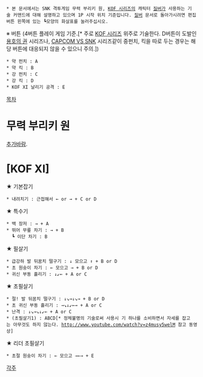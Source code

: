  * 본 문서에서는 SNK 격투게임 무력 부리키 원, [[KOF 시리즈]]의 캐릭터 [[질버]]가 사용하는 기술 커맨드에 대해 설명하고 있으며 1P 시작 위치 기준입니다. [[질버]] 문서로 돌아가시려면 편집버튼 왼쪽에 있는 ┗모양의 화살표를 눌러주십시오.

※ 버튼 (4버튼 플레이 게임 기준.[* 주로 [[KOF 시리즈]] 위주로 기술한다. D버튼이 도발인 [[용호의 권]] 시리즈나, [[CAPCOM VS SNK]] 시리즈같이 중펀치, 킥을 따로 두는 경우는 해당 버튼에 대응되지 않을 수 있으니 주의.])
 * 약 펀치 : A
 * 약 킥 : B
 * 강 펀치 : C
 * 강 킥 : D
 * KOF XI 날리기 공격 : E

[[목차]]
= 무력 부리키 원 =

[[추가바람]].

= [KOF XI] =

★ 기본잡기
 * 내려치기 : 근접해서 ← or → + C or D

★ 특수기
 * 백 장저 : → + A
 * 뛰어 무릎 차기 : → + B
   ┗ 이단 차기 : B

★ 필살기
 * 급강하 발 뒤꿈치 떨구기 : ↓ 모으고 ↑ + B or D
 * 초 원숭이 차기 : ← 모으고 → + B or D
 * 귀신 부동 흘리기 : ↓↙← + A or C


★ 초필살기
 * 절! 발 뒤꿈치 떨구기 : ↓↘→↓↘→ + B or D
 * 초 귀신 부동 흘리기 : →↘↓↙←→ + A or C
 * 난격 : ↓↘→↘↓↙← + A or C
 * (초필살기1) : ABCD[* 정체불명의 기술로써 사용시 기 하나를 소비하면서 자세를 잡고는 아무것도 하지 않는다. http://www.youtube.com/watch?v=z4musy5welM 참고 동영상]

★ 리더 초필살기
 * 초절 원숭이 차기 : ← 모으고 →←→ + E

[[각주]]
